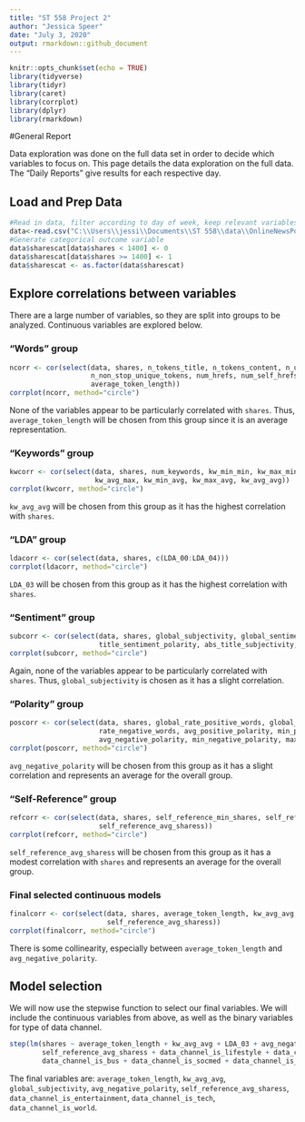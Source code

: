 ```yaml
---
title: "ST 558 Project 2"
author: "Jessica Speer"
date: "July 3, 2020"
output: rmarkdown::github_document
---
```


```r
knitr::opts_chunk$set(echo = TRUE)
library(tidyverse)
library(tidyr)
library(caret)
library(corrplot)
library(dplyr)
library(rmarkdown)
```

#General Report

Data exploration was done on the full data set in order to decide which variables to focus on. This page details the data exploration on the full data. The "Daily Reports" give results for each respective day.

## Load and Prep Data
```r
#Read in data, filter according to day of week, keep relevant variables
data<-read.csv("C:\\Users\\jessi\\Documents\\ST 558\\data\\OnlineNewsPopularity.csv", header=T)
#Generate categorical outcome variable
data$sharescat[data$shares < 1400] <- 0
data$sharescat[data$shares >= 1400] <- 1
data$sharescat <- as.factor(data$sharescat)
```

## Explore correlations between variables

There are a large number of variables, so they are split into groups to be analyzed. Continuous variables are explored below.

### "Words" group

```r
ncorr <- cor(select(data, shares, n_tokens_title, n_tokens_content, n_unique_tokens, n_non_stop_words,
                    n_non_stop_unique_tokens, num_hrefs, num_self_hrefs, num_imgs, num_videos, 
                    average_token_length))
corrplot(ncorr, method="circle")
```

None of the variables appear to be particularly correlated with `shares`. Thus, `average_token_length` will be chosen from this group since it is an average representation.

### "Keywords" group

```r
kwcorr <- cor(select(data, shares, num_keywords, kw_min_min, kw_max_min, kw_avg_min, kw_min_max, kw_max_max, 
                     kw_avg_max, kw_min_avg, kw_max_avg, kw_avg_avg))
corrplot(kwcorr, method="circle")
```

`kw_avg_avg` will be chosen from this group as it has the highest correlation with `shares`.

### "LDA" group

```r
ldacorr <- cor(select(data, shares, c(LDA_00:LDA_04)))
corrplot(ldacorr, method="circle")
```

`LDA_03` will be chosen from this group as it has the highest correlation with `shares`.

### "Sentiment" group

```r
subcorr <- cor(select(data, shares, global_subjectivity, global_sentiment_polarity, title_subjectivity,
                      title_sentiment_polarity, abs_title_subjectivity, abs_title_sentiment_polarity))
corrplot(subcorr, method="circle")
```

Again, none of the variables appear to be particularly correlated with `shares`. Thus, `global_subjectivity` is chosen as it has a slight correlation.

### "Polarity" group

```r
poscorr <- cor(select(data, shares, global_rate_positive_words, global_rate_negative_words, rate_positive_words,
                      rate_negative_words, avg_positive_polarity, min_positive_polarity, max_positive_polarity,
                      avg_negative_polarity, min_negative_polarity, max_negative_polarity))
corrplot(poscorr, method="circle")
```

`avg_negative_polarity` will be chosen from this group as it has a slight correlation and represents an average for the overall group.

### "Self-Reference" group

```r
refcorr <- cor(select(data, shares, self_reference_min_shares, self_reference_max_shares, 
                      self_reference_avg_sharess))
corrplot(refcorr, method="circle")
```

`self_reference_avg_sharess` will be chosen from this group as it has a modest correlation with `shares` and represents an average for the overall group.

### Final selected continuous models

```r
finalcorr <- cor(select(data, shares, average_token_length, kw_avg_avg, LDA_03, avg_negative_polarity,
                        self_reference_avg_sharess))
corrplot(finalcorr, method="circle")
```

There is some collinearity, especially between `average_token_length` and `avg_negative_polarity`.

## Model selection

We will now use the stepwise function to select our final variables. We will include the continuous variables from above, as well as the binary variables for type of data channel.

```r
step(lm(shares ~ average_token_length + kw_avg_avg + LDA_03 + avg_negative_polarity + global_subjectivity +
        self_reference_avg_sharess + data_channel_is_lifestyle + data_channel_is_entertainment + 
        data_channel_is_bus + data_channel_is_socmed + data_channel_is_tech + data_channel_is_world, data=data))
```

The final variables are: `average_token_length`, `kw_avg_avg`, `global_subjectivity`, `avg_negative_polarity`, `self_reference_avg_sharess`, `data_channel_is_entertainment`, `data_channel_is_tech`, `data_channel_is_world`.
